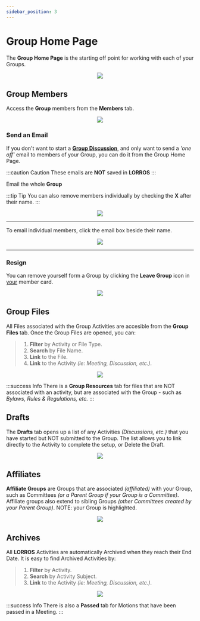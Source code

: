 ```yaml
---
sidebar_position: 3
---
```



# Group Home Page

The **Group Home Page** is the starting off point for working with each of your Groups.

<center>
	<img src={useBaseUrl('/img/group actions/groupHomePage-1.png')} />
</center>

## Group Members

Access the **Group** members from the **Members** tab.

<center>
	<img src={useBaseUrl('/img/group actions/groupMembers.gif')} />
</center>

### Send an Email

If you don't want to start a [**Group Discussion**](/docs/discussions/starting/starting), and only want to send a _'one off'_ email to members of your Group, you can do it from the Group Home Page.

:::caution Caution
These emails are **NOT** saved in **LORROS**
:::

Email the whole **Group**

:::tip Tip
You can also remove members individually by checking the **X** after their name.
:::

<center>
	<img src={useBaseUrl('/img/group actions/emailAll.gif')} />
</center>

---

To email individual members, click the email box beside their name.

<center>
	<img src={useBaseUrl('/img/group actions/emailOne.gif')} />
</center>

---

### Resign

You can remove yourself form a Group by clicking the **Leave Group** icon in <u>your</u> member card.

<center>
	<img src={useBaseUrl('/img/group actions/resign.gif')} />
</center>

## Group Files

All Files associated with the Group Activities are accesible from the **Group Files** tab. Once the Group Files are opened, you can:

> 1. **Filter** by Activity or File Type.
> 1. **Search** by File Name.
> 1. **Link** to the File.
> 1. **Link** to the Activity _(ie: Meeting, Discussion, etc.)_.

<center>
	<img src={useBaseUrl('/img/group actions/groupFiles.gif')} />
</center>

:::success Info
There is a **Group Resources** tab for files that are NOT associated with an activity, but are associated with the Group - such as _Bylaws, Rules & Regulations, etc._
:::

## Drafts

The **Drafts** tab opens up a list of any Activities _(Discussions, etc.)_ that you have started but NOT submitted to the Group. The list allows you to link directly to the Activity to complete the setup, or Delete the Draft.

<center>
	<img src={useBaseUrl('/img/group actions/drafts.gif')} />
</center>

## Affiliates

**Affiliate Groups** are Groups that are associated _(affiliated)_ with your Group, such as Committees _(or a Parent Group if your Group is a Committee)_. Affiliate groups also extend to sibling Groups _(other Committees created by your Parent Group)_. NOTE: your Group is highlighted.

<center>
	<img src={useBaseUrl('/img/group actions/affiliates.gif')} />
</center>

## Archives

All **LORROS** Activities are automatically Archived when they reach their End Date. It is easy to find Archived Activities by:

> 1. **Filter** by Activity.
> 1. **Search** by Activity Subject.
> 1. **Link** to the Activity _(ie: Meeting, Discussion, etc.)_.

<center>
	<img src={useBaseUrl('/img/group actions/archives.gif')} />
</center>

:::success Info
There is also a **Passed** tab for Motions that have been passed in a Meeting.
:::
